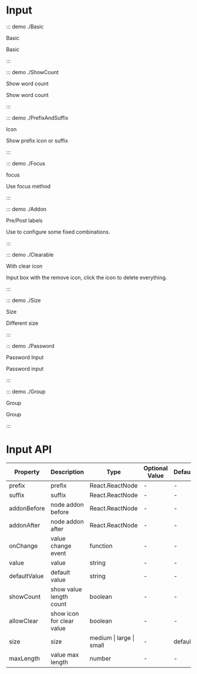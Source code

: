 # Input

::: demo ./Basic

Basic

Basic

:::

::: demo ./ShowCount

Show word count

Show word count

:::

::: demo ./PrefixAndSuffix

Icon

Show prefix icon or suffix

:::

::: demo ./Focus

focus

Use focus method

:::

::: demo ./Addon

Pre/Post labels

Use to configure some fixed combinations.

:::

::: demo ./Clearable

With clear icon

Input box with the remove icon, click the icon to delete everything.

:::

::: demo ./Size

Size

Different size

:::

::: demo ./Password

Password Input

Password input

:::

::: demo ./Group

Group

Group

:::

# Input API

| Property | Description | Type | Optional Value | Default | Require |
| --- | --- | --- | --- | --- | --- |
| prefix | prefix | React.ReactNode | - | - | false |
| suffix | suffix | React.ReactNode | - | - | false |
| addonBefore | node addon before | React.ReactNode | - | - | false |
| addonAfter | node addon after | React.ReactNode | - | - | false |
| onChange | value change event | function | - | - | false |
| value | value | string | - | - | false |
| defaultValue | default value | string | - | - | false |
| showCount | show value length count | boolean | - | - | false |
| allowClear | show icon for clear value | boolean | - | - | false |
| size | size | medium &#x007c; large &#x007c; small | - | default | false |
| maxLength | value max length | number | - | - | false |
